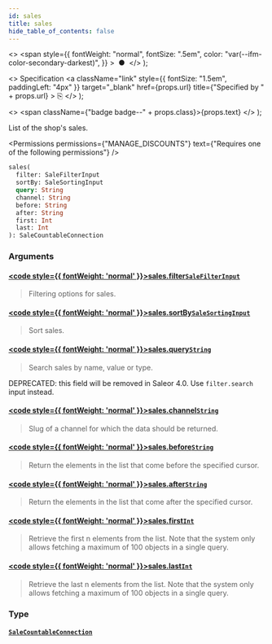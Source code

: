 ```yaml
---
id: sales
title: sales
hide_table_of_contents: false
---
```


  <>
    <span
      style={{
        fontWeight: "normal",
        fontSize: ".5em",
        color: "var(--ifm-color-secondary-darkest)",
      }}
    >
      &nbsp;●&nbsp;
    </span>
  </>
);

  <>
    Specification
    <a
      className="link"
      style={{ fontSize: "1.5em", paddingLeft: "4px" }}
      target="\_blank"
      href={props.url}
      title={"Specified by " + props.url}
    >
      ⎘
    </a>
  </>
);

  <>
    <span className={"badge badge--" + props.class}>{props.text}</span>
  </>
);

List of the shop's sales.

<Permissions
  permissions={"MANAGE_DISCOUNTS"}
  text={"Requires one of the following permissions"}
/>

```graphql
sales(
  filter: SaleFilterInput
  sortBy: SaleSortingInput
  query: String
  channel: String
  before: String
  after: String
  first: Int
  last: Int
): SaleCountableConnection
```

### Arguments

#### [<code style={{ fontWeight: 'normal' }}>sales.<b>filter</b></code>](#)<Bullet />[`SaleFilterInput`](../../../api-reference/discounts/inputs/sale-filter-input) <Badge class="secondary" text="input"/> <Badge class="secondary" text="discounts"/>

> Filtering options for sales.

#### [<code style={{ fontWeight: 'normal' }}>sales.<b>sortBy</b></code>](#)<Bullet />[`SaleSortingInput`](../../../api-reference/discounts/inputs/sale-sorting-input) <Badge class="secondary" text="input"/> <Badge class="secondary" text="discounts"/>

> Sort sales.

#### [<code style={{ fontWeight: 'normal' }}>sales.<b>query</b></code>](#)<Bullet />[`String`](../../../api-reference/miscellaneous/scalars/string) <Badge class="secondary" text="scalar"/> <Badge class="secondary" text="miscellaneous"/>

> Search sales by name, value or type.

DEPRECATED: this field will be removed in Saleor 4.0. Use `filter.search` input instead.

>

#### [<code style={{ fontWeight: 'normal' }}>sales.<b>channel</b></code>](#)<Bullet />[`String`](../../../api-reference/miscellaneous/scalars/string) <Badge class="secondary" text="scalar"/> <Badge class="secondary" text="miscellaneous"/>

> Slug of a channel for which the data should be returned.

#### [<code style={{ fontWeight: 'normal' }}>sales.<b>before</b></code>](#)<Bullet />[`String`](../../../api-reference/miscellaneous/scalars/string) <Badge class="secondary" text="scalar"/> <Badge class="secondary" text="miscellaneous"/>

> Return the elements in the list that come before the specified cursor.

#### [<code style={{ fontWeight: 'normal' }}>sales.<b>after</b></code>](#)<Bullet />[`String`](../../../api-reference/miscellaneous/scalars/string) <Badge class="secondary" text="scalar"/> <Badge class="secondary" text="miscellaneous"/>

> Return the elements in the list that come after the specified cursor.

#### [<code style={{ fontWeight: 'normal' }}>sales.<b>first</b></code>](#)<Bullet />[`Int`](../../../api-reference/miscellaneous/scalars/int) <Badge class="secondary" text="scalar"/> <Badge class="secondary" text="miscellaneous"/>

> Retrieve the first n elements from the list. Note that the system only allows fetching a maximum of 100 objects in a single query.

#### [<code style={{ fontWeight: 'normal' }}>sales.<b>last</b></code>](#)<Bullet />[`Int`](../../../api-reference/miscellaneous/scalars/int) <Badge class="secondary" text="scalar"/> <Badge class="secondary" text="miscellaneous"/>

> Retrieve the last n elements from the list. Note that the system only allows fetching a maximum of 100 objects in a single query.

### Type

#### [`SaleCountableConnection`](../../../api-reference/miscellaneous/objects/sale-countable-connection) <Badge class="secondary" text="object"/> <Badge class="secondary" text="miscellaneous"/>

>

